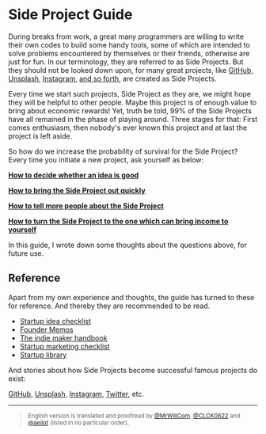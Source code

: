 # Side Project Guide

During breaks from work, a great many programmers are willing to write their own codes to build some handy tools, some of which are intended to solve problems encountered by themselves or their friends, otherwise are just for fun. In our terminology, they are referred to as Side Projects. But they should not be looked down upon, for many great projects, like [GitHub](https://gist.github.com/defunkt/6443), 
[Unsplash](https://medium.com/who-what-why/how-side-projects-saved-our-startup-a83a80f3b3ae), [Instagram](https://www.molfar.io/blog/2020/side-projects), [and so forth](https://www.molfar.io/blog/2020/side-projects), are created as Side Projects.

Every time we start such projects, Side Project as they are, we might hope they will be helpful to other people. Maybe this project is of enough value to bring about economic rewards! Yet, truth be told, 99% of the Side Projects have all remained in the phase of playing around. Three stages for that: First comes enthusiasm, then nobody's ever known this project and at last the project is left aside.

So how do we increase the probability of survival for the Side Project? Every time you initiate a new project, ask yourself as below:

[**How to decide whether an idea is good**](/idea)

[**How to bring the Side Project out quickly**](/build)

[**How to tell more people about the Side Project**](/getting-users)

[**How to turn the Side Project to the one which can bring income to yourself**](/making-money)

In this guide, I wrote down some thoughts about the questions above, for future use.

## Reference

Apart from my own experience and thoughts, the guide has turned to these for reference. And thereby they are recommended to be read. 

- [Startup idea checklist](https://www.defmacro.org/2019/03/26/startup-checklist.html)
- [Founder Memos](https://www.julian.capital/)
- [The indie maker handbook](https://readmake.com)
- [Startup marketing checklist](https://github.com/draftdev/startup-marketing-checklist/blob/master/marketing-checklist.md)
- [Startup library](https://startuplibrary.co/)

And stories about how Side Projects become successful famous projects do exist:

[GitHub](https://gist.github.com/defunkt/6443), 
[Unsplash](https://medium.com/who-what-why/how-side-projects-saved-our-startup-a83a80f3b3ae), 
[Instagram](https://www.molfar.io/blog/2020/side-projects), [Twitter](https://www.molfar.io/blog/2020/side-projects), etc.

---

> <small>English version is translated and proofread by [@MrWillCom](https://github.com/MrWillCom), [@CLCK0622](https://github.com/CLCK0622) and [@aeilot](https://github.com/aeilot) (listed in no particular order).</small>
